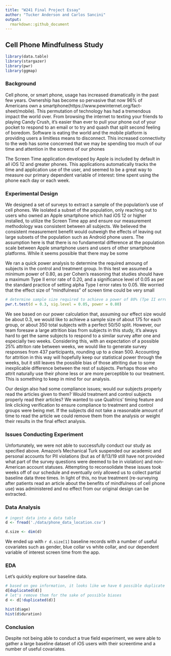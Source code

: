 ---
title: "W241 Final Project Essay"
author: "Tucker Anderson and Carlos Sancini"
output:
  rmarkdown::github_document
---
## Cell Phone Mindfulness Study

```{r echo=FALSE, results='hide', warning=FALSE, message=FALSE}
library(data.table)
library(stargazer)
library(pwr)
library(ggmap)
```

### Background
Cell phone, or smart phone, usage has increased dramatically in the past few years. Ownership has become so pervasive that now 96% of Americans own a smartphone(https://www.pewinternet.org/fact-sheet/mobile). This permutation of technology has had a tremendous impact the world over. From browsing the internet to texting your friends to playing Candy Crush, it's easier than ever to pull your phone out of your pocket to respond to an email or to try and quash that split second feeling of boredom. Software is eating the world and the mobile platform is providing users a limitless means to disconnect. This increased connectivity to the web has some concerned that we may be spending too much of our time and attention in the screens of our phones

The Screen Time application developed by Apple is included by default in all iOS 12 and greater phones. This applications automatically tracks the time and application use of the user, and seemed to be a great way to measure our primary dependent variable of interest: time spent using the phone each day or each week.

### Experimental Design
We designed a set of surveys to extract a sample of the population's use of cell phones. We isolated a subset of the population, only reaching out to users who owned an Apple smartphone which had iOS 12 or higher installed, to utilize the Screen Time app and ensure our measurement methodology was consistent between all subjects. We believed the consistent measurement benefit would outweigh the effects of leaving out large subsets of the population such as Android phone users. The assumption here is that there is no fundamental difference at the population scale between Apple smartphone users and users of other smartphone platforms. While it seems possible that there may be some 

We ran a quick power analysis to determine the required amoung of subjects in the control and treatment group. In this test we assumed a minimum power of 0.80, as per Cohen's reasoning that studies should have a maximum Type II error rate of 0.20, and a significance level of 0.05 as per the standard practice of setting alpha Type I error rates to 0.05. We worried that the effect size of "mindfulness" of screen time could be very small 
```{r}
# determine sample size required to achieve a power of 80% (Tpe II error rate of 20%) and a Type I error rate of 5% with a negligible effect size
pwr.t.test(d = 0.3, sig.level = 0.05, power = 0.80)
```
We see based on our power calculation that, assuming our effect size would be about 0.3, we would like to achieve a sample size of about 175 for each group, or about 350 total subjects with a perfect 50/50 split. However, our team foresaw a large attrition bias from subjects in this study, it's always hard to get the same subjects to respond to a similar survey after one and especially two weeks. Considering this, with an expectation of a possible 25% attriton rate between weeks, we would like to generate survey responses from 437 participants, rounding up to a clean 500. Accounting for attrition in this way will hopefully keep our statistical power through the weeks, but it still leaves the possible bias of those attriting due to some inexplicable difference between the rest of subjects. Perhaps those who attrit naturally use their phone less or are more perceptible to our treatment. This is something to keep in mind for our analysis.

Our design also had some compliance issues; would our subjects properly read the articles given to them? Would treatment and control subjects properly read their articles? We wanted to use Qualtrics' timing feature and link clicking verification to ensure compliance to treatment and control groups were being met. If the subjects did not take a reasonable amount of time to read the article we could remove them from the analysis or weight their results in the final effect analysis.

### Issues Conducting Experiment
Unfortunately, we were not able to successfully conduct our study as specified above. Amazon's Mechanical Turk suspended our academic and personal accounts for PII violations (but as of 8/13/19 still have not provided what part of the survey questions were deemed to be in violation) and non-American account statuses. Attempting to reconsolidate these issues took weeks off of our schedule and eventually only allowed us to collect partial baseline data three times. In light of this, no true treatment (re-surveying after patients read an article about the benefits of mindfulness of cell phone use) was administered and no effect from our original design can be extracted.

### Data Analysis
```{r}
# ingest data into a data table
d <- fread('./data/phone_data_location.csv')

d.size <- dim(d)
```
We ended up with `r d.size[1]` baseline records with a number of useful covariates such as gender, blue collar vs white collar, and our dependent variable of interest screen time from the app.  

### EDA
Let's quickly explore our baseline data.
```{r}
# based on geo information, it looks like we have 6 possible duplicate entries
d[duplicated(d)]
# let's remove them for the sake of possible biases
d <- d[!duplicated(d)]
```

```{r}
hist(d$age)
hist(d$duration)
```

### Conclusion
Despite not being able to conduct a true field experiment, we were able to gather a large baseline dataset of iOS users with their screentime and a number of useful covariates.